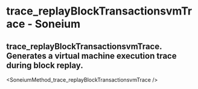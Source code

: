 # trace_replayBlockTransactionsvmTrace - Soneium

## trace_replayBlockTransactionsvmTrace. Generates a virtual machine execution trace during block replay.


<SoneiumMethod_trace_replayBlockTransactionsvmTrace />
